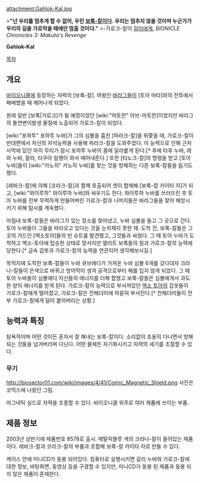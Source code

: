 attachment:Gahlok-Kal.jpg

>'''"넌 우리를 멈추게 할 수 없어, 우린 [[보록-칼]]이다. 우리는 멈추지 않을 것이며 누군가가 우리의 길을 가로막을 때에만 멈출 것이다."'''
>-가로크-칼이 [[갈리]]에게, '' BIONICLE Chronicles 3: Makuta's Revenge'' 

'''Gahlok-Kal'''

[[목차]]
== 개요 ==
[[바이오니클]]에 등장하는 자력의 [보록-칼]. 여왕인 [[바라그]]들이 [토아 마타]와의 전투에서 패배했을 때 깨어나게 되었다.

원래 일반 [보록|가로크]가 될 예정이었던 [wiki:"마토란" 아브-마토란]이었지만 바라그의 돌연변이발생 물질에 노출되어 가로크-칼이 되었다.

[wiki:"포하투" 포하투 누바]가 그의 심볼을 훔친 [파라크-칼]을 뒤쫓을 때, 가로크-칼이 반대편에서 자신의 자석능력을 사용해 파라크-칼을 도와주었다. 이 능력으로 인해 근처 사막에 있던 마히 무리가 잠시 포하투 누바의 몸에 달라붙게 된다.[* 후에 타후 누바, 레와 누바, 잘라, 타쿠아 일행이 와서 떼어내준다.] 또한 [타노크-칼]의 명령을 받고 [토아 누바]들이 [wiki:"카노히" 카노히 누바]를 찾는 것을 방해하는 다른 보록-칼들을 돕기도 했다.

[레바크-칼]에 의해 [코라크-칼]과 함께 호출되어 셋이 합체해 [보록-칼 카이타 자]가 되고, [wiki:"와이루하" 와이루하 누바]와 싸우기도 한다. 와이루하 누바를 쓰러뜨린 후 토아 누바를 전부 무력하게 만들어버린 가로크-칼과 나머지들은 바라그들을 찾아 해방시키기 위해 탐사를 계속했다.

마침내 보록-칼들은 바라그가 있는 장소를 찾아냈고, 누바 심볼을 들고 그 곳으로 간다. 토아 누바들이 그들을 따라오고 있다는 것을 눈치채지 못한 채. 도착 전, 보록-칼들은 그 곳의 가드인 [엑소토아]들의 빈 슈트를 발견했고, 그것들과 싸웠다. 그 때 토아 누바가 도착하고 엑소-토아에 탑승한 상태로 맞서지만 엘리트 보록들의 힘과 가로크-칼의 능력에 당한다.[* 금속 갑옷과 가로크-칼의 능력을 연관지어 생각해보시길.]

목적지에 도착한 보록-칼들이 누바 큐브에다가 가져온 누바 심볼 6개를 갖다대자 크라나-칼들이 은색으로 바뀌고 방어막이 생겨 공격으로부터 해를 입지 않게 되었다. 그 때 토아 누바들이 심볼에다 자신들의 에너지를 더해 합쳤고 보록-칼들은 심볼에게서 과도한 양의 에너지를 받게 된다. 가로크-칼의 능력으로 부서져있던 [[엑소 토아]]의 갑옷들이 가로크-칼에게 떨어졌고, 가로크-칼은 잔해더미에 파묻혀 부서진다.[* 잔해더미들이 전부 가로크-칼에게 달라 붙어버리는 상황.]

== 능력과 특징 ==
탐욕적이며 어떤 것이든 혼자서 잘 해내는 보록-칼이다. 소리없이 조용히 다니면서 방해되는 것들을 넘겨버리며 다닌다. 어떤 물체든 자기화시키고 자력의 세기를 조절할 수 있다.

=== 무기 ===
http://biosector01.com/wiki/images/4/41/Comic_Magnetic_Shield.png
사진은 코믹스에 나왔던 그림.

마그네틱 실드로 자력을 조종할 수 있다. 바이오니클 위주로 여러 제품에 쓰이는 부품.

== 제품 정보 ==
2003년 상반기에 제품번호 8578로 출시. 메탈릭블루 색의 크라나-칼이 들어있는 제품이다. 레바크-칼과 코라크-칼의 부품과 조합해 보록-칼 카이타 자로 만들 수 있다.

케이스 안에 미니CD가 동봉 되어있다. 컴퓨터로 실행시키면 갈리 누바와 가로크-칼에 대한 정보, 바탕화면, 동영상 등을 구경할 수 있지만, 미니CD가 동봉 된 제품과 동봉 되지 않은 제품이 존재한다.
